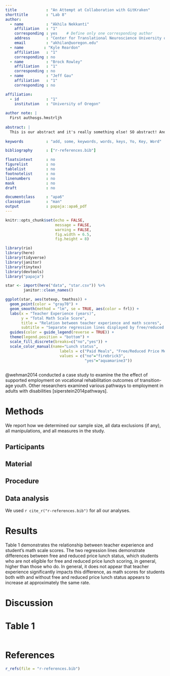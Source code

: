 ```yaml
---
title             : "An Attempt at Collaboration with GitKraken"
shorttitle        : "Lab 8"
author:
  - name          : "Akhila Nekkanti"
    affiliation   : "1"
    corresponding : yes    # Define only one corresponding author
    address       : "Center for Translational Neuroscience University of Oregon 1585 E 13th Ave. Eugene, OR 97403"
    email         : "akhilan@uoregon.edu"
  - name         : "Kyle Reardon"
    affiliation   : "1"
    corresponding : no
  - name          : "Brock Rowley"
    affiliation   : "1"
    corresponding : no
  - name          : "Jeff Gau"
    affiliation   : "1"
    corresponding : no

affiliation:
  - id            : "1"
    institution   : "University of Oregon"
    
author note: |
  First authosgs.hmstrljh
    
abstract: |
  This is our abstract and it's really something else! SO abstract! And so concise! 
  
keywords          : "add, some, keywords, words, keys, Yo, Key, Word"

bibliography      : ["r-references.bib"]

floatsintext      : no
figurelist        : no
tablelist         : no
footnotelist      : no
linenumbers       : no
mask              : no
draft             : no

documentclass     : "apa6"
classoption       : "man"
output            : papaja::apa6_pdf
---
```


```r
knitr::opts_chunk$set(echo = FALSE, 
                      message = FALSE, 
                      warning = FALSE, 
                      fig.width = 6.5, 
                      fig.height = 8)

library(rio)
library(here)
library(tidyverse)
library(janitor)
library(tinytex)
library(devtools)
library("papaja")

```


```r
star <- import(here("data", "star.csv")) %>%  
        janitor::clean_names()

ggplot(star, aes(totexp, tmathss)) +
  geom_point(color = "gray70") +
  geom_smooth(method = "lm", se = TRUE, aes(color = frl)) +
  labs(x = "Teacher Experience (years)", 
       y = "Total Math Scale Score",
       title = "Relation between teacher experience and math scores",
       subtitle = "Separate regression lines displayed by free/reduced price lunch status") +
  guides(color = guide_legend(reverse = TRUE)) +
  theme(legend.position = "bottom") +
  scale_fill_discrete(breaks=c("no","yes")) +
  scale_color_manual(name="Lunch status", 
                        labels = c("Paid Meals", "Free/Reduced Price Meals"),
                        values = c("no"="firebrick3", 
                                   "yes"="aquamarine3"))
 
```

@wehman2014 conducted a case study to examine the the effect of supported employment on vocational rehabilitation outcomes of transition-age youth. Other researchers examined various pathways to employment in adults with disabilities [siperstein2014pathways].

# Methods
We report how we determined our sample size, all data exclusions (if any), all manipulations, and all measures in the study. <!-- 21-word solution (Simmons, Nelson & Simonsohn, 2012; retrieved from http://ssrn.com/abstract=2160588) -->

## Participants

## Material

## Procedure

## Data analysis
We used `r cite_r("r-references.bib")` for all our analyses.


# Results
Table 1 demonstrates the relationship between teacher experience and student's math scale scores. The two regression lines demonstrate differences between free and reduced price lunch status, which students who are not eligible for free and reduced price lunch scoring, in general, higher than those who do. In general, it does not appear that teacher experience significantly impacts this difference, as math scores for students both with and without free and reduced price lunch status appears to increase at approximately the same rate.

# Discussion


\newpage
# Table 1
```r

```

\newpage
# References
```r
r_refs(file = "r-references.bib")
```

\begingroup
\setlength{\parindent}{-0.5in}
\setlength{\leftskip}{0.5in}

<div id = "refs"></div>
\endgroup
